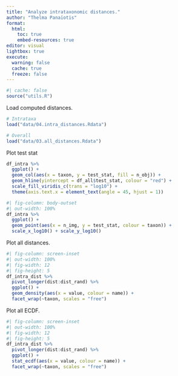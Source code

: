 ```yaml
---
title: "Analyze intrataxonomic distances."
author: "Thelma Panaïotis"
format: 
  html:
    toc: true
    embed-resources: true
editor: visual
lightbox: true
execute:
  warning: false
  cache: true
  freeze: false
---
```


```r
#| cache: false
source("utils.R")
```

Load computed distances.

```r
# Intrataxa
load("data/04.intra_distances.Rdata")

# Overall
load("data/03.all_distances.Rdata")
```

Plot test stat

```r
df_intra %>% 
  ggplot() +
  geom_col(aes(x = taxon, y = test_stat, fill = n_obj)) +
  geom_hline(yintercept = df_all$test_stat, colour = "red") +
  scale_fill_viridis_c(trans = "log10") +
  theme(axis.text.x = element_text(angle = 45, hjust = 1))
```

```r
#| fig-column: body-outset
#| out-width: 100%
df_intra %>% 
  ggplot() + 
  geom_point(aes(x = n_img, y = test_stat, colour = taxon)) +
  scale_x_log10() + scale_y_log10()
```

Plot all distances.

```r
#| fig-column: screen-inset
#| out-width: 100%
#| fig-width: 12
#| fig-height: 5
df_intra_dist %>% 
  pivot_longer(dist:dist_rand) %>% 
  ggplot() +
  geom_density(aes(x = value, colour = name)) +
  facet_wrap(~taxon, scales = "free")
```

Plot all ECDF.

```r
#| fig-column: screen-inset
#| out-width: 100%
#| fig-width: 12
#| fig-height: 5
df_intra_dist %>% 
  pivot_longer(dist:dist_rand) %>% 
  ggplot() +
  stat_ecdf(aes(x = value, colour = name)) +
  facet_wrap(~taxon, scales = "free")
```
